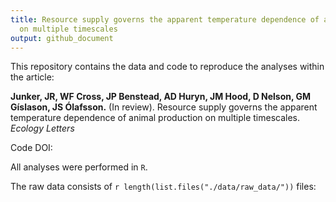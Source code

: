 ```yaml
---
title: Resource supply governs the apparent temperature dependence of animal production
  on multiple timescales
output: github_document
---
```


This repository contains the data and code to reproduce the analyses within the article:

**Junker, JR, WF Cross, JP Benstead, AD Huryn, JM Hood, D Nelson, GM Gíslason, JS Ólafsson.** (In review). Resource supply governs the apparent temperature dependence of animal production on multiple timescales. *Ecology Letters*

Code DOI:

All analyses were performed in `R`.

The raw data consists of `r length(list.files("./data/raw_data/"))` files:

